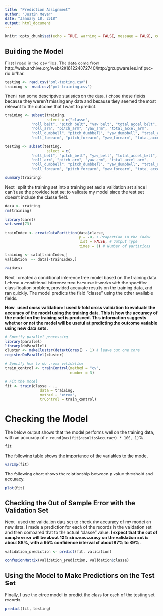 ```yaml
---
title: "Prediction Assignment"
author: "Justin Meyer"
date: "January 18, 2018"
output: html_document
---
```


```r
knitr::opts_chunk$set(echo = TRUE, warning = FALSE, message = FALSE, comment = NA)
```

## Building the Model

First I read in the csv files. The data come from http://web.archive.org/web/20161224072740/http:/groupware.les.inf.puc-rio.br/har.

```r

testing <- read.csv("pml-testing.csv")
training <- read.csv("pml-training.csv")

```

Then I ran some descriptive statistics on the data. I chose these fields because they weren't missing any data and because they seemed the most relevant to the outcome that I want to predict.

```r

training <- subset(training, 
                   select = c("classe", 
            "roll_belt", "pitch_belt", "yaw_belt", "total_accel_belt",
            "roll_arm", "pitch_arm", "yaw_arm", "total_accel_arm",
            "roll_dumbbell", "pitch_dumbbell", "yaw_dumbbell", "total_accel_dumbbell",
            "roll_forearm", "pitch_forearm", "yaw_forearm", "total_accel_forearm"))

testing <- subset(testing, 
                   select = c( 
            "roll_belt", "pitch_belt", "yaw_belt", "total_accel_belt",
            "roll_arm", "pitch_arm", "yaw_arm", "total_accel_arm",
            "roll_dumbbell", "pitch_dumbbell", "yaw_dumbbell", "total_accel_dumbbell",
            "roll_forearm", "pitch_forearm", "yaw_forearm", "total_accel_forearm"))

summary(training)

```

Next I split the training set into a training set and a validation set since I can't use the provided test set to validate my model since the test set doesn't include the classe field.

```r

data <- training
rm(training)

library(caret)
set.seed(73)

trainIndex <- createDataPartition(data$classe, 
                                  p = .8, # Proportion in the index
                                  list = FALSE, # Output type
                                  times = 1) # Number of partitions

training <- data[trainIndex,]
validation  <- data[-trainIndex,]

rm(data)

```

Next I created a conditional inference tree model based on the training data. I chose a conditional inference tree because it works with the specified classification problem, provided accurate results on the training data, and ran quickly. The model predicts the field "classe" using the other available fields.

**How I used cross validation: I used k-fold cross validation to evaluate the accuracy of the model using the training data. This is how the accuracy of the model on the training set is produced. This information suggests whether or not the model will be useful at predicting the outcome variable using new data sets.**

```r

# Specify parallel processing
library(parallel)
library(doParallel)
cluster <- makeCluster(detectCores() - 1) # leave out one core
registerDoParallel(cluster)

# Specify how to do cross validation
train_control <- trainControl(method = "cv", 
                              number = 3)

# Fit the model
fit <- train(classe ~ ., 
                data = training, 
                method = "ctree",
                trControl = train_control)

```

# Checking the Model

The below output shows that the model performs well on the training data, with an accuracy of `r round(max(fit$results$Accuracy) * 100, 1)`%.

```r

fit

```

The following table shows the importance of the variables to the model.

```r

varImp(fit)

```

The following chart shows the relationship between p value threshold and accuracy.

```r

plot(fit)

```

## Checking the Out of Sample Error with the Validation Set

Next I used the validation data set to check the accuracy of my model on new data. I made a prediction for each of the records in the validation set and then compared that to the actual "classe" value. **I expect that the out of sample error will be about 12% since accuracy on the validation set is about 88%, with a 95% confidence interval of about 87% to 89%.**

```r

validation_prediction <- predict(fit, validation)

confusionMatrix(validation_prediction, validation$classe)

```

## Using the Model to Make Predictions on the Test Set

Finally, I use the ctree model to predict the class for each of the testing set records.

```r

predict(fit, testing)

```
